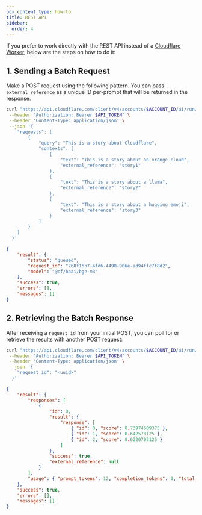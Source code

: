 ```yaml
---
pcx_content_type: how-to
title: REST API
sidebar:
  order: 4
---
```


If you prefer to work directly with the REST API instead of a [Cloudflare Worker](/workers-ai/features/batch-api/workers-binding/), below are the steps on how to do it:

## 1. Sending a Batch Request

Make a POST request using the following pattern. You can pass `external_reference` as a unique ID per-prompt that will be returned in the response.

```bash title="Sending a batch request" {11,15,19}
curl "https://api.cloudflare.com/client/v4/accounts/$ACCOUNT_ID/ai/run/@cf/baai/bge-m3?queueRequest=true" \
 --header "Authorization: Bearer $API_TOKEN" \
 --header 'Content-Type: application/json' \
 --json '{
    "requests": [
        {
            "query": "This is a story about Cloudflare",
            "contexts": [
                {
                    "text": "This is a story about an orange cloud",
                    "external_reference": "story1"
                },
                {
                    "text": "This is a story about a llama",
                    "external_reference": "story2"
                },
                {
                    "text": "This is a story about a hugging emoji",
                    "external_reference": "story3"
                }
            ]
        }
    ]
  }'
```

```json output {4}
{
	"result": {
		"status": "queued",
		"request_id": "768f15b7-4fd6-4498-906e-ad94ffc7f8d2",
		"model": "@cf/baai/bge-m3"
	},
	"success": true,
	"errors": [],
	"messages": []
}
```

## 2. Retrieving the Batch Response

After receiving a `request_id` from your initial POST, you can poll for or retrieve the results with another POST request:

```bash title="Retrieving a response"
curl "https://api.cloudflare.com/client/v4/accounts/$ACCOUNT_ID/ai/run/@cf/baai/bge-m3?queueRequest=true" \
 --header "Authorization: Bearer $API_TOKEN" \
 --header 'Content-Type: application/json' \
 --json '{
    "request_id": "<uuid>"
  }'
```

```json output
{
	"result": {
		"responses": [
			{
				"id": 0,
				"result": {
					"response": [
						{ "id": 0, "score": 0.73974609375 },
						{ "id": 1, "score": 0.642578125 },
						{ "id": 2, "score": 0.6220703125 }
					]
				},
				"success": true,
				"external_reference": null
			}
		],
		"usage": { "prompt_tokens": 12, "completion_tokens": 0, "total_tokens": 12 }
	},
	"success": true,
	"errors": [],
	"messages": []
}
```

